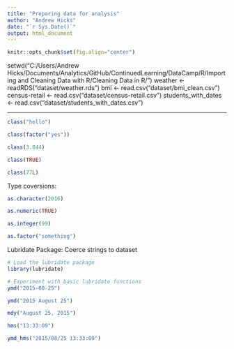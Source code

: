 ```yaml
---
title: "Preparing data for analysis"
author: "Andrew Hicks"
date: "`r Sys.Date()`"
output: html_document
---
```


```r
knitr::opts_chunk$set(fig.align="center")
```
setwd("C:/Users/Andrew Hicks/Documents/Analytics/GitHub/ContinuedLearning/DataCamp/R/Importing and Cleaning Data with R/Cleaning Data in R/")
weather <- readRDS("dataset/weather.rds")
bmi <- read.csv("dataset/bmi_clean.csv")
census-retail <- read.csv("dataset/census-retail.csv")
students_with_dates <- read.csv("dataset/students_with_dates.csv")

---

```r
class("hello")

class(factor("yes"))

class(3.844)

class(TRUE)

class(77L)
```

Type coversions:
```r
as.character(2016)

as.numeric(TRUE)

as.integer(99)

as.factor("something")
```

Lubridate Package: Coerce strings to dataset
```r
# Load the lubridate package
library(lubridate)

# Experiment with basic lubridate functions
ymd("2015-08-25")

ymd("2015 August 25")

mdy("August 25, 2015")

hms("13:33:09")

ymd_hms("2015/08/25 13:33:09")
```